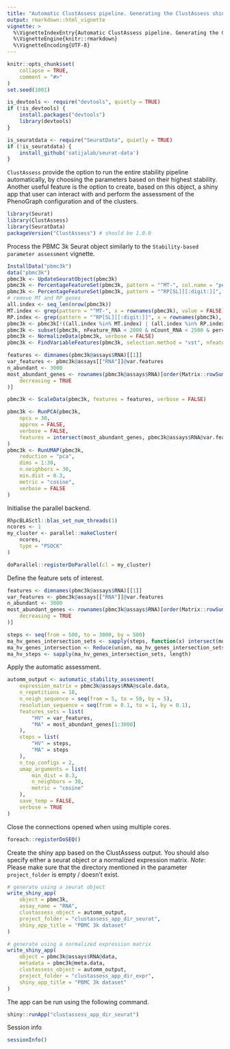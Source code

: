 ```yaml
---
title: "Automatic ClustAssess pipeline. Generating the ClustAssess shiny-app"
output: rmarkdown::html_vignette
vignette: >
  %\VignetteIndexEntry{Automatic ClustAssess pipeline. Generating the ClustAssess shiny-app}
  %\VignetteEngine{knitr::rmarkdown}
  %\VignetteEncoding{UTF-8}
---
```


```r
knitr::opts_chunk$set(
    collapse = TRUE,
    comment = "#>"
)
set.seed(1001)
```

```r
is_devtools <- require("devtools", quietly = TRUE)
if (!is_devtools) {
    install.packages("devtools")
    library(devtools)
}

is_seuratdata <- require("SeuratData", quietly = TRUE)
if (!is_seuratdata) {
    install_github('satijalab/seurat-data')
}
```

`ClustAssess` provide the option to run the entire stability pipeline automatically, by choosing the parameters based on their highest stability.
Another useful feature is the option to create, based on this object, a shiny app that user can interact with and perform the assessment of the PhenoGraph configuration and of the clusters.

```r
library(Seurat)
library(ClustAssess)
library(SeuratData)
packageVersion("ClustAssess") # should be 1.0.0
```

Process the PBMC 3k Seurat object similarly to the `Stability-based parameter assessment` vignette.

```r
InstallData("pbmc3k")
data("pbmc3k")
pbmc3k <- UpdateSeuratObject(pbmc3k)
pbmc3k <- PercentageFeatureSet(pbmc3k, pattern = "^MT-", col.name = "percent.mito")
pbmc3k <- PercentageFeatureSet(pbmc3k, pattern = "^RP[SL][[:digit:]]", col.name = "percent.rp")
# remove MT and RP genes
all.index <- seq_len(nrow(pbmc3k))
MT.index <- grep(pattern = "^MT-", x = rownames(pbmc3k), value = FALSE)
RP.index <- grep(pattern = "^RP[SL][[:digit:]]", x = rownames(pbmc3k), value = FALSE)
pbmc3k <- pbmc3k[!((all.index %in% MT.index) | (all.index %in% RP.index)), ]
pbmc3k <- subset(pbmc3k, nFeature_RNA < 2000 & nCount_RNA < 2500 & percent.mito < 7 & percent.rp > 7)
pbmc3k <- NormalizeData(pbmc3k, verbose = FALSE)
pbmc3k <- FindVariableFeatures(pbmc3k, selection.method = "vst", nfeatures = 3000, verbose = FALSE)

features <- dimnames(pbmc3k@assays$RNA)[[1]]
var_features <- pbmc3k@assays[["RNA"]]@var.features
n_abundant <- 3000
most_abundant_genes <- rownames(pbmc3k@assays$RNA)[order(Matrix::rowSums(pbmc3k@assays$RNA),
    decreasing = TRUE
)]

pbmc3k <- ScaleData(pbmc3k, features = features, verbose = FALSE)

pbmc3k <- RunPCA(pbmc3k,
    npcs = 30,
    approx = FALSE,
    verbose = FALSE,
    features = intersect(most_abundant_genes, pbmc3k@assays$RNA@var.features)
)
pbmc3k <- RunUMAP(pbmc3k,
    reduction = "pca",
    dims = 1:30,
    n.neighbors = 30,
    min.dist = 0.3,
    metric = "cosine",
    verbose = FALSE
)
```

Initialise the parallel backend.

```r
RhpcBLASctl::blas_set_num_threads(1)
ncores <- 1
my_cluster <- parallel::makeCluster(
    ncores,
    type = "PSOCK"
)

doParallel::registerDoParallel(cl = my_cluster)
```

Define the feature sets of interest.

```r
features <- dimnames(pbmc3k@assays$RNA)[[1]]
var_features <- pbmc3k@assays[["RNA"]]@var.features
n_abundant <- 3000
most_abundant_genes <- rownames(pbmc3k@assays$RNA)[order(Matrix::rowSums(pbmc3k@assays$RNA),
    decreasing = TRUE
)]

steps <- seq(from = 500, to = 3000, by = 500)
ma_hv_genes_intersection_sets <- sapply(steps, function(x) intersect(most_abundant_genes[1:x], var_features[1:x]))
ma_hv_genes_intersection <- Reduce(union, ma_hv_genes_intersection_sets)
ma_hv_steps <- sapply(ma_hv_genes_intersection_sets, length)
```

Apply the automatic assessment.

```r
automm_output <- automatic_stability_assessment(
    expression_matrix = pbmc3k@assays$RNA@scale.data,
    n_repetitions = 10,
    n_neigh_sequence = seq(from = 5, to = 50, by = 5),
    resolution_sequence = seq(from = 0.1, to = 1, by = 0.1),
    features_sets = list(
        "HV" = var_features,
        "MA" = most_abundant_genes[1:3000]
    ),
    steps = list(
        "HV" = steps,
        "MA" = steps
    ),
    n_top_configs = 2,
    umap_arguments = list(
        min_dist = 0.3,
        n_neighbors = 30,
        metric = "cosine"
    ),
    save_temp = FALSE,
    verbose = TRUE
)
```

Close the connections opened when using multiple cores.
```r
foreach::registerDoSEQ()
```

Create the shiny app based on the ClustAssess output. You should also specify either a seurat object or a normalized expression matrix.
*Note*: Please make sure that the directory mentioned in the parameter `project_folder` is empty / doesn't exist.
```r
# generate using a seurat object
write_shiny_app(
    object = pbmc3k,
    assay_name = "RNA",
    clustassess_object = automm_output,
    project_folder = "clustassess_app_dir_seurat",
    shiny_app_title = "PBMC 3k dataset"
)

# generate using a normalized expression matrix
write_shiny_app(
    object = pbmc3k@assays$RNA@data,
    metadata = pbmc3k@meta.data,
    clustassess_object = automm_output,
    project_folder = "clustassess_app_dir_expr",
    shiny_app_title = "PBMC 3k dataset"
)
```

The app can be run using the following command.

```r
shiny::runApp("clustassess_app_dir_seurat")
```

Session info
```r
sessionInfo()
```